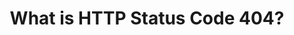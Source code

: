 ---
title: What is HTTP Status Code 404?
seoTitle: What is HTTP Status Code 404?
seoDescription: Find out what an HTTP Status Code 404 is and how to handle it
blocks:
  - _template: hero
  - body: >
      # Understanding HTTP Status Code 404: What It Means and How to Handle It


      When browsing the web or building an application, you've likely come
      across the infamous "404 Not Found" error. But what exactly does HTTP
      Status Code 404 mean, and why is it so common? In this blog post, we’ll
      explore the causes of a 404 error, how to handle it, and other relevant
      HTTP status codes.


      ## What is HTTP Status Code 404?


      HTTP Status Code 404 is returned when a requested resource (like a webpage
      or API endpoint) is not found on the server. It occurs when the server
      can’t locate the resource based on the URL provided, often because the URL
      is incorrect or the resource no longer exists.


      ### Why Do 404 Errors Happen?


      Several situations can cause a 404 error:


      * **Non-existent Resource:** The requested resource doesn't exist on the
      server.

      * **Temporary Unavailability:** The resource is unavailable due to a
      temporary issue.

      * **Permanent Unavailability:** The resource may have been deleted or
      moved permanently.

      * **Technical Issue:** Server or routing problems can lead to a 404
      response.


      When a 404 is encountered, the client (usually a web browser or API
      client) must handle the situation gracefully, whether that involves
      displaying an error message or suggesting a different course of action.


      ## How to Handle HTTP 404 Errors


      Handling a 404 error effectively is important for both user experience and
      search engine optimization (SEO). Here are some ways to address it:


      * **Check the URL:** Ensure the URL entered is correct, as typos are a
      common cause of 404 errors.

      * **Verify Resource Availability:** Ensure that the resource exists on the
      server and is accessible.

      * **Monitor for Temporary Issues:** Sometimes, a 404 occurs due to a
      temporary issue (e.g., server maintenance). Check if the resource is
      expected to be available later.

      * **Set Up Redirects:** If the resource has moved, you can set up a 301
      redirect to point users to the new URL, preventing unnecessary 404 errors.


      In many cases, websites and applications display custom 404 pages to guide
      users back to functional parts of the site, improving user experience.


      ## Other Common HTTP Status Codes


      The 404 error is just one of many HTTP status codes used to indicate the
      state of a server’s response. Below are other common status codes you
      might encounter:


      ### Successful Responses


      * **200 OK:** The request was successful, and the server returned the
      requested resource.

      * **201 Created:** A new resource was successfully created (often after a
      POST request).

      * **204 No Content:** The request was successful, but there is no content
      to return.


      ### Redirects


      * **301 Moved Permanently:** The requested resource has been permanently
      moved to a new URL.

      * **302 Found:** The resource has temporarily moved to a different URL.


      ### Client-Side Errors


      * **400 Bad Request:** The server couldn't understand the request due to
      invalid syntax.

      * **401 Unauthorized:** Authentication is required, but either missing or
      invalid.

      * **403 Forbidden:** The server understands the request but refuses to
      authorize it.

      * **405 Method Not Allowed:** The request method (e.g., GET, POST) is not
      supported by the resource.

      * **409 Conflict:** The request conflicts with the current state of the
      resource.

      * **410 Gone:** The resource has been permanently removed from the server.


      ### Server-Side Errors


      * **500 Internal Server Error:** The server encountered an error while
      processing the request.

      * **502 Bad Gateway:** The server received an invalid response from an
      upstream server.

      * **503 Service Unavailable:** The server is temporarily unable to handle
      the request (usually due to overload or maintenance).

      * **504 Gateway Timeout:** The server didn't receive a timely response
      from another server it relies on.


      ### Rate Limiting and Miscellaneous Errors


      * **429 Too Many Requests:** The client has sent too many requests in a
      given amount of time (rate-limiting).

      * **511 Network Authentication Required:** The client needs to
      authenticate before the network allows access to the server.


      ## Custom 404 Pages for Websites


      In addition to handling 404 errors programmatically, websites can display
      custom "404 Not Found" pages. These pages provide a user-friendly
      experience and often include helpful links, navigation options, or a
      search bar to guide the user back to relevant content.


      ## Conclusion


      HTTP Status Code 404 is an important part of the web's communication
      system, alerting users when a requested resource is missing. While it’s
      commonly encountered, there are many ways to prevent and manage 404 errors
      to ensure a smooth user experience. By understanding the broader context
      of HTTP status codes, developers can handle responses effectively and
      build more reliable systems.


     
    _template: content
---